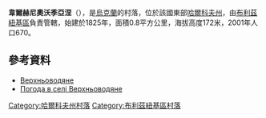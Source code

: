 {{coord|48|45|24|N|36|12|37|E|scale:100000_region:UA|display=title}}

'''韋爾赫尼奧沃季亞涅'''（{{lang-uk|Верхньоводяне}}），是[[烏克蘭|烏克蘭]]的村落，位於該國東部[[哈爾科夫州|哈爾科夫州]]，由[[布利茲紐基區|布利茲紐基區]]負責管轄，始建於1825年，面積0.8平方公里，海拔高度172米，2001年人口670。

==參考資料==
* [http://gska2.rada.gov.ua/pls/z7502/A005?rdat1=09.01.2009&rf7571=32330 Верхньоводяне]{{dead link|date=2018年5月 |bot=InternetArchiveBot |fix-attempted=yes }}
* [http://weather.in.ua/ua/har'kovskaja/3246 Погода в селі Верхньоводяне] {{Wayback|url=http://weather.in.ua/ua/har'kovskaja/3246 |date=20160323024338 }}

{{DEFAULTSORT:Верхньоводяне}}
[[Category:哈爾科夫州村落|Category:哈爾科夫州村落]]
[[Category:布利茲紐基區村落|Category:布利茲紐基區村落]]


{{Kharkiv-geo-stub}}
